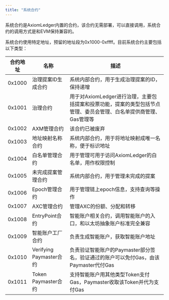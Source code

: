 ```yaml
---
title: "系统合约"
---
```


系统合约是AxiomLedger内置的合约，该合约无需部署，可以直接调用，系统合约的调用方式是和EVM保持兼容的。

系统合约使用特定地址，预留的地址段为0x1000-0xffff。目前系统合约主要包括以下类型：

| 合约地址     | 名称               | 描述                                      |
| ------------| -------------------|-------------------------------------------|
| 0x1000      | 治理提案ID生成合约  | 系统内部合约，用于生成治理提案的ID，保持递增               |
| 0x1001      | 治理合约          | 用于对AxiomLedger进行治理，主要包括提案和投票功能，提案的类型包括节点管理、委员会管理、白名单提供商管理、Gas管理等            |
| 0x1002      | AXM管理合约      | 该合约已被废弃 |
| 0x1003      | 地址映射名称合约    | 系统内部合约，用于将地址映射成唯一名称，便于标识地址        |
| 0x1004      | 白名单管理合约      | 用于管理可用于访问AxiomLedger的白名单，用作权限控制        |
| 0x1005      | 未完成提案管理合约    | 系统内部合约，用于管理未完成的提案        |
| 0x1006      | Epoch管理合约      | 用于管理链上epoch信息，支持查询等操作         |
| 0x1007      | AXC管理合约        | 管理AXC的份额、分配和转移        |
| 0x1008      | EntryPoint合约     | 智能账户相关合约，调用智能账户的入口，和以太坊抽象账户标准完全兼容        |
| 0x1009      | 智能账户工厂合约    | 负责生成智能账户，获取智能账户地址        |
| 0x1010      | Verifying Paymaster合约  | 负责验证智能账户的Paymaster部分签名，验证通过的账户可以免付Gas，由该Paymaster代付Gas        |
| 0x1011      | Token Paymaster合约   | 支持智能账户用其他类型Token支付Gas，Paymaster收取该Token并代为支付Gas        |
